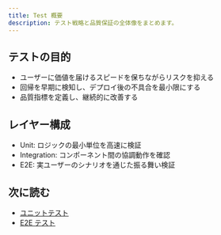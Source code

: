 ```yaml
---
title: Test 概要
description: テスト戦略と品質保証の全体像をまとめます。
---
```


## テストの目的

- ユーザーに価値を届けるスピードを保ちながらリスクを抑える
- 回帰を早期に検知し、デプロイ後の不具合を最小限にする
- 品質指標を定義し、継続的に改善する

## レイヤー構成

- Unit: ロジックの最小単位を高速に検証
- Integration: コンポーネント間の協調動作を確認
- E2E: 実ユーザーのシナリオを通じた振る舞い検証

## 次に読む

- [ユニットテスト](/docs/test/unit-testing/)
- [E2E テスト](/docs/test/e2e-testing/)
